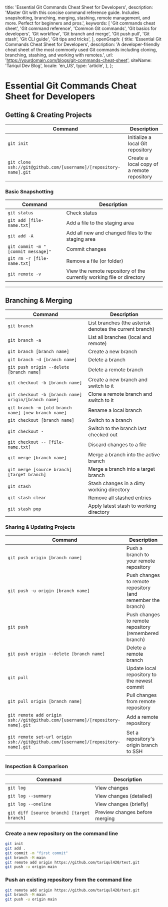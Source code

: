   title: 'Essential Git Commands Cheat Sheet for Developers',
  description: 'Master Git with this concise command reference guide. Includes snapshotting, branching, merging, stashing, remote management, and more. Perfect for beginners and pros.',
  keywords: [
    'Git commands cheat sheet',
    'Git command reference',
    'Common Git commands',
    'Git basics for developers',
    'Git workflow',
    'Git branch and merge',
    'Git push pull',
    'Git stash',
    'Git CLI guide',
    'Git tips and tricks',
  ],
  openGraph: {
    title: 'Essential Git Commands Cheat Sheet for Developers',
    description: 'A developer-friendly cheat sheet of the most commonly used Git commands including cloning, branching, stashing, and working with remotes.',
    url: 'https://yourdomain.com/blogs/git-commands-cheat-sheet',
    siteName: 'Tariqul Dev Blog',
    locale: 'en_US',
    type: 'article',
  },
};

# Essential Git Commands Cheat Sheet for Developers

## Getting & Creating Projects

| Command                                                           | Description                                |
| ----------------------------------------------------------------- | ------------------------------------------ |
| `git init`                                                        | Initialize a local Git repository          |
| `git clone ssh://git@github.com/[username]/[repository-name].git` | Create a local copy of a remote repository |

### Basic Snapshotting

| Command                            | Description                                                           |
| ---------------------------------- | --------------------------------------------------------------------- |
| `git status`                       | Check status                                                          |
| `git add [file-name.txt]`          | Add a file to the staging area                                        |
| `git add -A`                       | Add all new and changed files to the staging area                     |
| `git commit -m "[commit message]"` | Commit changes                                                        |
| `git rm -r [file-name.txt]`        | Remove a file (or folder)                                             |
| `git remote -v`                    | View the remote repository of the currently working file or directory |

---

## Branching & Merging

| Command                                              | Description                                             |
| ---------------------------------------------------- | ------------------------------------------------------- |
| `git branch`                                         | List branches (the asterisk denotes the current branch) |
| `git branch -a`                                      | List all branches (local and remote)                    |
| `git branch [branch name]`                           | Create a new branch                                     |
| `git branch -d [branch name]`                        | Delete a branch                                         |
| `git push origin --delete [branch name]`             | Delete a remote branch                                  |
| `git checkout -b [branch name]`                      | Create a new branch and switch to it                    |
| `git checkout -b [branch name] origin/[branch name]` | Clone a remote branch and switch to it                  |
| `git branch -m [old branch name] [new branch name]`  | Rename a local branch                                   |
| `git checkout [branch name]`                         | Switch to a branch                                      |
| `git checkout -`                                     | Switch to the branch last checked out                   |
| `git checkout -- [file-name.txt]`                    | Discard changes to a file                               |
| `git merge [branch name]`                            | Merge a branch into the active branch                   |
| `git merge [source branch] [target branch]`          | Merge a branch into a target branch                     |
| `git stash`                                          | Stash changes in a dirty working directory              |
| `git stash clear`                                    | Remove all stashed entries                              |
| `git stash pop`                                      | Apply latest stash to working directory                 |

### Sharing & Updating Projects

| Command                                                                           | Description                                                 |
| --------------------------------------------------------------------------------- | ----------------------------------------------------------- |
| `git push origin [branch name]`                                                   | Push a branch to your remote repository                     |
| `git push -u origin [branch name]`                                                | Push changes to remote repository (and remember the branch) |
| `git push`                                                                        | Push changes to remote repository (remembered branch)       |
| `git push origin --delete [branch name]`                                          | Delete a remote branch                                      |
| `git pull`                                                                        | Update local repository to the newest commit                |
| `git pull origin [branch name]`                                                   | Pull changes from remote repository                         |
| `git remote add origin ssh://git@github.com/[username]/[repository-name].git`     | Add a remote repository                                     |
| `git remote set-url origin ssh://git@github.com/[username]/[repository-name].git` | Set a repository's origin branch to SSH                     |

### Inspection & Comparison

| Command                                    | Description                    |
| ------------------------------------------ | ------------------------------ |
| `git log`                                  | View changes                   |
| `git log --summary`                        | View changes (detailed)        |
| `git log --oneline`                        | View changes (briefly)         |
| `git diff [source branch] [target branch]` | Preview changes before merging |

### Create a new repository on the command line

```bash
git init
git add .
git commit -m "first commit"
git branch -M main
git remote add origin https://github.com/tariqul420/test.git
git push -u origin main
```

### Push an existing repository from the command line

```bash
git remote add origin https://github.com/tariqul420/test.git
git branch -M main
git push -u origin main
```
